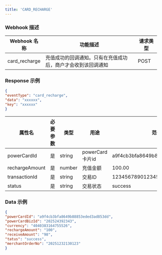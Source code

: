 ```yaml
---
title: 'CARD_RECHARGE'
---
```


### Webhook 描述

| Webhook 名称 | 功能描述 | 请求类型 |
|--------------|----------|----------|
| card_recharge| 充值成功的回调通知。只有在充值成功后，商户才会收到该回调通知 | POST |

### Response 示例
```json
{
"eventType": "card_recharge",
"data": "xxxxxx",
"key": "xxxxxx"
}
```

| 属性名       | 必要参数 | 类型   | 用途             | 范例值                       | 备注 |
|--------------|----------|--------|------------------|-----------------------------|------|
| powerCardId  | 是       | string | powerCard卡片id | a9f4cb3bfa8649b88853eded3ad853dd |      |
| rechargeAmount | 是     | number | 充值金额         | 100.00                      |      |
| transactionId| 是     | string | 交易ID           | 12345678901234567890        |      |
| status       | 是       | string | 交易状态         | success                     |      |

### Data 示例


```json
{
"powerCardId": "a9f4cb3bfa8649b88853eded3ad853dd",
"powerCardBizId": "202524392343",
"currency": "4040383164755526",
"rechargeAmount": "100",
"receiveAmount": "98",
"tatus": "success",
"merchantOrderNo": "20251232130123"
}
```